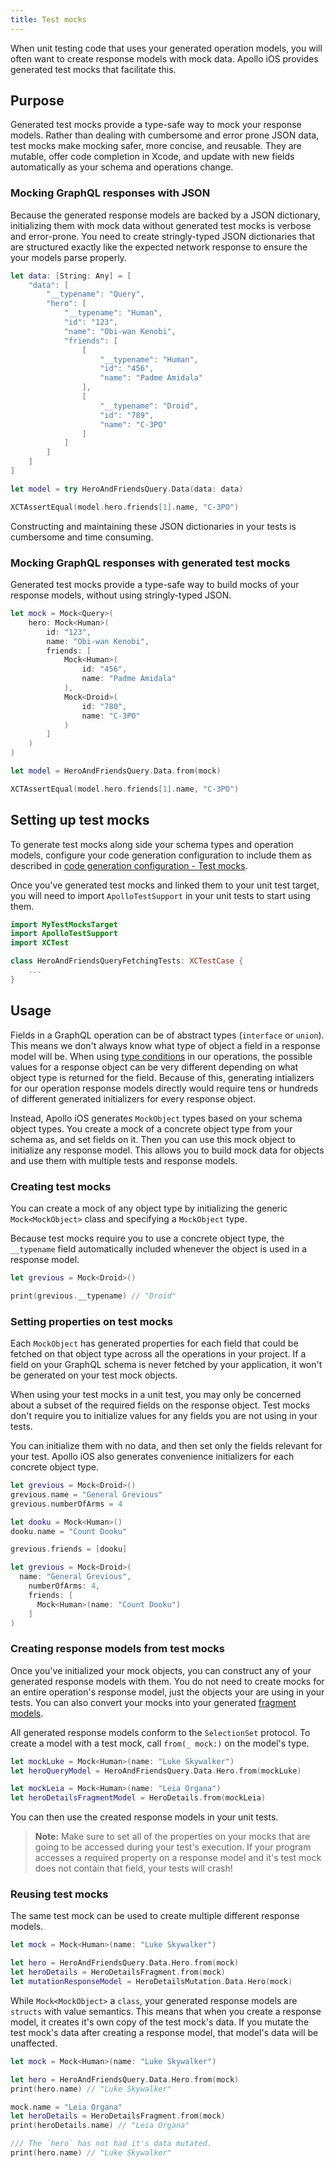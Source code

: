 ```yaml
---
title: Test mocks
---
```


When unit testing code that uses your generated operation models, you will often want to create response models with mock data. Apollo iOS provides generated test mocks that facilitate this.

## Purpose

Generated test mocks provide a type-safe way to mock your response models. Rather than dealing with cumbersome and error prone JSON data, test mocks make mocking safer, more concise, and reusable. They are mutable, offer code completion in Xcode, and update with new fields automatically as your schema and operations change.

### Mocking GraphQL responses with JSON

Because the generated response models are backed by a JSON dictionary, initializing them with mock data without generated test mocks is verbose and error-prone. You need to create stringly-typed JSON dictionaries that are structured exactly like the expected network response to ensure the your models parse properly.

```swift
let data: [String: Any] = [
    "data": [
        "__typename": "Query",
        "hero": [
            "__typename": "Human",
            "id": "123",
            "name": "Obi-wan Kenobi",
            "friends": [
                [
                    "__typename": "Human",
                    "id": "456",
                    "name": "Padme Amidala"
                ],
                [
                    "__typename": "Droid",
                    "id": "789",
                    "name": "C-3PO"
                ]
            ]
        ]
    ]
]

let model = try HeroAndFriendsQuery.Data(data: data)

XCTAssertEqual(model.hero.friends[1].name, "C-3PO")
```

Constructing and maintaining these JSON dictionaries in your tests is cumbersome and time consuming.

### Mocking GraphQL responses with generated test mocks

Generated test mocks provide a type-safe way to build mocks of your response models, without using stringly-typed JSON.

```swift
let mock = Mock<Query>(
    hero: Mock<Human>(
        id: "123",
        name: "Obi-wan Kenobi",
        friends: [
            Mock<Human>(
                id: "456",
                name: "Padme Amidala"
            ),
            Mock<Droid>(
                id: "780",
                name: "C-3PO"
            )
        ]
    )
)

let model = HeroAndFriendsQuery.Data.from(mock)

XCTAssertEqual(model.hero.friends[1].name, "C-3PO")
```

## Setting up test mocks

To generate test mocks along side your schema types and operation models, configure your code generation configuration to include them as described in [code generation configuration -  Test mocks](./../code-generation/codegen-configuration#test-mocks).

Once you've generated test mocks and linked them to your unit test target, you will need to import `ApolloTestSupport` in your unit tests to start using them.

```swift
import MyTestMocksTarget
import ApolloTestSupport
import XCTest

class HeroAndFriendsQueryFetchingTests: XCTestCase {
    ...
}
```

## Usage

Fields in a GraphQL operation can be of abstract types (`interface` or `union`). This means we don't always know what type of object a field in a response model will be. When using [type conditions](./../fetching/type-conditions) in our operations, the possible values for a response object can be very different depending on what object type is returned for the field. Because of this, generating intializers for our operation response models directly would require tens or hundreds of different generated initializers for every response object.

Instead, Apollo iOS generates `MockObject` types based on your schema object types. You create a mock of a concrete object type from your schema as, and set fields on it. Then you can use this mock object to initialize any response model. This allows you to build mock data for objects and use them with multiple tests and response models.

### Creating test mocks

You can create a mock of any object type by initializing the generic `Mock<MockObject>` class and specifying a `MockObject` type.

Because test mocks require you to use a concrete object type, the `__typename` field automatically included whenever the object is used in a response model.

```swift
let grevious = Mock<Droid>()

print(grevious.__typename) // "Droid"
```

### Setting properties on test mocks

Each `MockObject` has generated properties for each field that could be fetched on that object type across all the operations in your project. If a field on your GraphQL schema is never fetched by your application, it won't be generated on your test mock objects.

When using your test mocks in a unit test, you may only be concerned about a subset of the required fields on the response object. Test mocks don't require you to initialize values for any fields you are not using in your tests.

You can initialize them with no data, and then set only the fields relevant for your test. Apollo iOS also generates convenience initializers for each concrete object type.

<CodeColumns>

```swift
let grevious = Mock<Droid>()
grevious.name = "General Grevious"
grevious.numberOfArms = 4

let dooku = Mock<Human>()
dooku.name = "Count Dooku"

grevious.friends = [dooku]
```

```swift
let grevious = Mock<Droid>(
  name: "General Grevious",
    numberOfArms: 4,
    friends: [
      Mock<Human>(name: "Count Dooku")
    ]
)
```

</CodeColumns>

### Creating response models from test mocks

Once you've initialized your mock objects, you can construct any of your generated response models with them. You do not need to create mocks for an entire operation's response model, just the objects your are using in your tests. You can also convert your mocks into your generated [fragment models](../fetching/fragments#fragment-reuse).

All generated response models conform to the `SelectionSet` protocol. To create a model with a test mock, call `from(_ mock:)` on the model's type.

```swift
let mockLuke = Mock<Human>(name: "Luke Skywalker")
let heroQueryModel = HeroAndFriendsQuery.Data.Hero.from(mockLuke)

let mockLeia = Mock<Human>(name: "Leia Organa")
let heroDetailsFragmentModel = HeroDetails.from(mockLeia)
```

You can then use the created response models in your unit tests.

> **Note:** Make sure to set all of the properties on your mocks that are going to be accessed during your test's execution. If your program accesses a required property on a response model and it's test mock does not contain that field, your tests will crash!

### Reusing test mocks

The same test mock can be used to create multiple different response models.

```swift
let mock = Mock<Human>(name: "Luke Skywalker")

let hero = HeroAndFriendsQuery.Data.Hero.from(mock)
let heroDetails = HeroDetailsFragment.from(mock)
let mutationResponseModel = HeroDetailsMutation.Data.Hero(mock)
```

While `Mock<MockObject>` a `class`, your generated response models are `structs` with value semantics. This means that when you create a response model, it creates it's own copy of the test mock's data. If you mutate the test mock's data after creating a response model, that model's data will be unaffected.

```swift
let mock = Mock<Human>(name: "Luke Skywalker")

let hero = HeroAndFriendsQuery.Data.Hero.from(mock)
print(hero.name) // "Luke Skywalker"

mock.name = "Leia Organa"
let heroDetails = HeroDetailsFragment.from(mock)
print(heroDetails.name) // "Leia Organa"

/// The `hero` has not had it's data mutated.
print(hero.name) // "Luke Skywalker"
```

